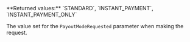 <ParamField body="ModeRequested" type="string">     
**Returned values:** `STANDARD`, `INSTANT_PAYMENT`, `INSTANT_PAYMENT_ONLY`

The value set for the `PayoutModeRequested` parameter when making the request.  
</ParamField>